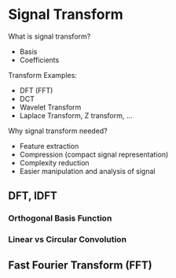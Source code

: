 # Signal Transform

What is signal transform?

- Basis
- Coefficients

Transform Examples:

- DFT (FFT)
- DCT
- Wavelet Transform
- Laplace Transform, Z transform, ...

Why signal transform needed?

- Feature extraction
- Compression (compact signal representation)
- Complexity reduction
- Easier manipulation and analysis of signal

## DFT, IDFT

### Orthogonal Basis Function

### Linear vs Circular Convolution

## Fast Fourier Transform (FFT)